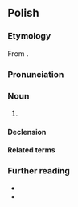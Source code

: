 {{also|nauczycielką}}
==Polish==

===Etymology===
From {{af|pl|nauczyciel|-ka}}.

===Pronunciation===
{{pl-p|na-uczycielka|a=Pl-nauczycielka.ogg|h=na.u.czy.ciel.ka}}

===Noun===
{{pl-noun|f|m=nauczyciel}}

# {{femeq|pl|nauczyciel|t=[[teacher]]}}
#: {{syn|pl|belferka|q1=colloquial, derogatory}}

====Declension====
{{pl-decl-noun-f}}

====Related terms====
{{col3|pl|title=adjective|uczony}}
{{col3|pl|title=adverb|uczenie}}
{{col3|pl|title=noun|nauka}}
{{col3|pl|title=verbs|uczyć|nauczyć|nauczać}}

===Further reading===
* {{R:pl:WSJP}}
* {{R:pl:PWN}}

{{C|pl|Education}}